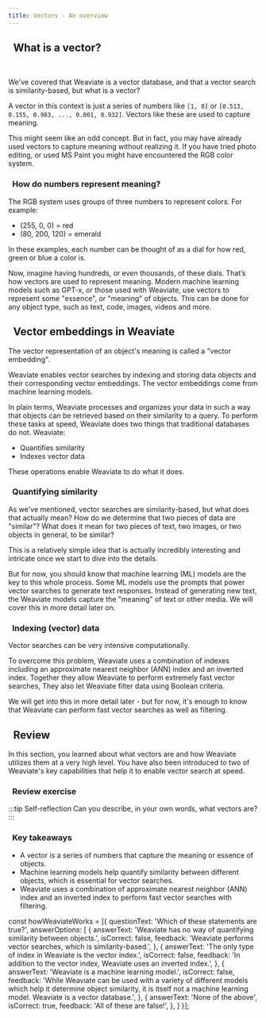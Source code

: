 ```yaml
---
title: Vectors - An overview
---
```


## <i class="fa-solid fa-square-chevron-right"></i>&nbsp;&nbsp;What is a vector?


<ReactPlayer url='https://youtu.be/iFUeV3aYynI' controls='true'/>
<br/>

We've covered that Weaviate is a vector database, and that a vector search is similarity-based, but what is a vector?

A vector in this context is just a series of numbers like `[1, 0]` or `[0.513, 0.155, 0.983, ..., 0.001, 0.932]`. Vectors like these are used to capture meaning.

This might seem like an odd concept. But in fact, you may have already used vectors to capture meaning without realizing it. If you have tried photo editing, or used MS Paint you might have encountered the RGB color system.

### <i class="fa-solid fa-chalkboard"></i>&nbsp;&nbsp;How do numbers represent meaning?

The RGB system uses groups of three numbers to represent colors. For example:

- (255, 0, 0) = red
- (80, 200, 120) = emerald

In these examples, each number can be thought of as a dial for how red, green or blue a color is.

Now, imagine having hundreds, or even thousands, of these dials. That’s how vectors are used to represent meaning. Modern machine learning models such as GPT-x, or those used with Weaviate, use vectors to represent some "essence", or "meaning" of objects. This can be done for any object type, such as text, code, images, videos and more.

## <i class="fa-solid fa-square-chevron-right"></i>&nbsp;&nbsp;Vector embeddings in Weaviate

<!-- <img src={imageUrl} alt="Image alt" width="75%"/> -->

The vector representation of an object's meaning is called a "vector embedding".

Weaviate enables vector searches by indexing and storing data objects and their corresponding vector embeddings. The vector embeddings come from machine learning models.

In plain terms, Weaviate processes and organizes your data in such a way that objects can be retrieved based on their similarity to a query. To perform these tasks at speed, Weaviate does two things that traditional databases do not. Weaviate:

- Quantifies similarity
- Indexes vector data

These operations enable Weaviate to do what it does.

### <i class="fa-solid fa-chalkboard"></i>&nbsp;&nbsp;Quantifying similarity

As we've mentioned, vector searches are similarity-based, but what does that actually mean? How do we determine that two pieces of data are "similar"? What does it mean for two pieces of text, two images, or two objects in general, to be similar?

This is a relatively simple idea that is actually incredibly interesting and intricate once we start to dive into the details.

But for now, you should know that machine learning (ML) models are the key to this whole process. Some ML models use the prompts that power vector searches to generate text responses. Instead of generating new text, the Weaviate models capture the "meaning" of text or other media. We will cover this in more detail later on.

### <i class="fa-solid fa-chalkboard"></i>&nbsp;&nbsp;Indexing (vector) data

Vector searches can be very intensive computationally.

To overcome this problem, Weaviate uses a combination of indexes including an approximate nearest neighbor (ANN) index and an inverted index. Together they allow Weaviate to perform extremely fast vector searches, They also let Weaviate filter data using Boolean criteria.

We will get into this in more detail later - but for now, it's enough to know that Weaviate can perform fast vector searches as well as filtering.

## <i class="fa-solid fa-square-chevron-right"></i>&nbsp;&nbsp;Review

In this section, you learned about what vectors are and how Weaviate utilizes them at a very high level. You have also been introduced to two of Weaviate's key capabilities that help it to enable vector search at speed.

### <i class="fa-solid fa-pen-to-square"></i>&nbsp;&nbsp;Review exercise

:::tip Self-reflection
Can you describe, in your own words, what vectors are?
:::

<Quiz questions={howWeaviateWorks} />

### <i class="fa-solid fa-lightbulb-on"></i>&nbsp;&nbsp;Key takeaways

- A vector is a series of numbers that capture the meaning or essence of objects.
- Machine learning models help quantify similarity between different objects, which is essential for vector searches.
- Weaviate uses a combination of approximate nearest neighbor (ANN) index and an inverted index to perform fast vector searches with filtering.


<GiscusDocComment />

const howWeaviateWorks = [{
  questionText: 'Which of these statements are true?',
  answerOptions: [
    {
      answerText: 'Weaviate has no way of quantifying similarity between objects.',
      isCorrect: false,
      feedback: 'Weaviate performs vector searches, which is similarity-based.',
    },
    {
      answerText: 'The only type of index in Weaviate is the vector index.',
      isCorrect: false,
      feedback: 'In addition to the vector index, Weaviate uses an inverted index.',
    },
    {
      answerText: 'Weaviate is a machine learning model.',
      isCorrect: false,
      feedback: 'While Weaviate can be used with a variety of different models which help it determine object similarity, it is itself not a machine learning model. Weaviate is a vector database.',
    },
    {
      answerText: 'None of the above',
      isCorrect: true,
      feedback: 'All of these are false!',
    },
  ]
}];
